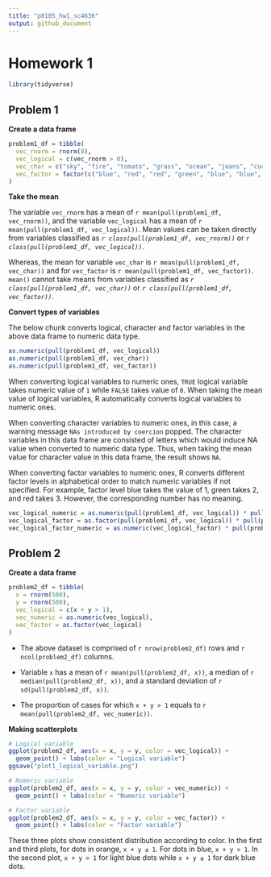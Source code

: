 ```yaml
---
title: "p8105_hw1_sc4636"
output: github_document
---
```

# Homework 1

```r
library(tidyverse)
```

## Problem 1

**Create a data frame**

```r
problem1_df = tibble(
  vec_rnorm = rnorm(8),
  vec_logical = c(vec_rnorm > 0),
  vec_char = c("sky", "fire", "tomato", "grass", "ocean", "jeans", "cucumber", "strawberry"),
  vec_factor = factor(c("blue", "red", "red", "green", "blue", "blue", "green", "red"))
)
```

**Take the mean**

The variable `vec_rnorm` has a mean of ``r mean(pull(problem1_df, vec_rnorm))``, and the variable `vec_logical` has a mean of ``r mean(pull(problem1_df, vec_logical))``. 
Mean values can be taken directly from variables classified as _`r class(pull(problem1_df, vec_rnorm))`_ or _`r class(pull(problem1_df, vec_logical))`_.

Whereas, the mean for variable `vec_char` is ``r mean(pull(problem1_df, vec_char))`` and for `vec_factor` is ``r mean(pull(problem1_df, vec_factor))``. `mean()` cannot take means from variables classified as _`r class(pull(problem1_df, vec_char))`_ or _`r class(pull(problem1_df, vec_factor))`_.

**Convert types of variables**

The below chunk converts logical, character and factor variables in the above data frame to numeric data type.

```r
as.numeric(pull(problem1_df, vec_logical))
as.numeric(pull(problem1_df, vec_char))
as.numeric(pull(problem1_df, vec_factor))
```

When converting logical variables to numeric ones, `TRUE` logical variable takes numeric value of `1` while `FALSE` takes value of `0`. When taking the mean value of logical variables, R automatically converts logical variables to numeric ones. 

When converting character variables to numeric ones, in this case, a warning message `NAs introduced by coercion` popped. The character variables in this data frame are consisted of letters which would induce NA value when converted to numeric data type. Thus, when taking the mean value for character value in this data frame, the result shows `NA`.

When converting factor variables to numeric ones, R converts different factor levels in alphabetical order to match numeric variables if not specified. For example, factor level blue takes the value of 1, green takes 2, and red takes 3. However, the corresponding number has no meaning.

```r
vec_logical_numeric = as.numeric(pull(problem1_df, vec_logical)) * pull(problem1_df, vec_rnorm)
vec_logical_factor = as.factor(pull(problem1_df, vec_logical)) * pull(problem1_df, vec_rnorm)
vec_logical_factor_numeric = as.numeric(vec_logical_factor) * pull(problem1_df, vec_rnorm)
```

## Problem 2

**Create a data frame**

```r
problem2_df = tibble(
  x = rnorm(500),
  y = rnorm(500),
  vec_logical = c(x + y > 1),
  vec_numeric = as.numeric(vec_logical),
  vec_factor = as.factor(vec_logical)
)
```

* The above dataset is comprised of `r nrow(problem2_df)` rows and `r ncol(problem2_df)` columns.

* Variable `x` has a mean of `r mean(pull(problem2_df, x))`, a median of `r median(pull(problem2_df, x))`, and a standard deviation of `r sd(pull(problem2_df, x))`.

* The proportion of cases for which `x + y > 1` equals to 
`r mean(pull(problem2_df, vec_numeric))`.

**Making scatterplots**

```r
# Logical variable
ggplot(problem2_df, aes(x = x, y = y, color = vec_logical)) +
  geom_point() + labs(color = "Logical variable")
ggsave("plot1_logical_variable.png")

# Numeric variable
ggplot(problem2_df, aes(x = x, y = y, color = vec_numeric)) +
  geom_point() + labs(color = "Numeric variable")

# Factor variable
ggplot(problem2_df, aes(x = x, y = y, color = vec_factor)) +
  geom_point() + labs(color = "Factor variable")
```

These three plots show consistent distribution according to color. In the first and third plots, for dots in orange, `x + y ≤ 1`. For dots in blue, `x + y > 1`. In the second plot, `x + y > 1` for light blue dots while `x + y ≤ 1` for dark blue dots.
